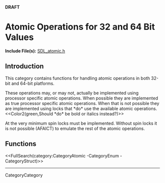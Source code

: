 <!-- #master-page:CategoryTemplate -->
<!-- #master-date:Unknown-Date -->
<!-- format wiki -->
<!-- language en -->
'''DRAFT'''

= Atomic Operations for 32 and 64 Bit Values =

'''Include File(s):'''  [http://hg.libsdl.org/SDL/file/tip/include/SDL_atomic.h SDL_atomic.h]


== Introduction ==

This category contains functions for handling atomic operations in both 32-bit and 64-bit platforms.

These operations may, or may not, actually be implemented using processor specific atomic operations. When possible they are implemented as true processor specific atomic operations. When that is not possible they are implemented using locks that *do* use the available atomic operations.  <<Color2(green,Should *do* be bold or italics instead?)>>

At the very minimum spin locks must be implemented. Without spin locks it is not possible (AFAICT) to emulate the rest of the atomic operations.

== Functions ==

<<FullSearch(category:CategoryAtomic -CategoryEnum -CategoryStruct)>>

----
CategoryCategory
